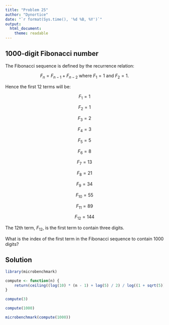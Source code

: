 ```yaml
---
title: "Problem 25"
author: "Dynortice"
date: "`r format(Sys.time(), '%d %B, %Y')`"
output:
  html_document:
    theme: readable
---
```

## $1000$-digit Fibonacci number

The Fibonacci sequence is defined by the recurrence relation:

$$F_n = F_{n−1} + F_{n−2} \text{ where } F_1 = 1 \text{ and } F_2 = 1.$$

Hence the first $12$ terms will be:

$$F_1 = 1$$

$$F_2 = 1$$

$$F_3 = 2$$

$$F_4 = 3$$

$$F_5 = 5$$

$$F_6 = 8$$

$$F_7 = 13$$

$$F_8 = 21$$

$$F_9 = 34$$

$$F_{10} = 55$$

$$F_{11} = 89$$

$$F_{12} = 144$$

The $12$th term, $F_{12}$, is the first term to contain three digits.

What is the index of the first term in the Fibonacci sequence to contain $1000$ digits?

## Solution
```r
library(microbenchmark)
```
```r
compute <- function(n) {
    return(ceiling((log(10) * (n - 1) + log(5) / 2) / log((1 + sqrt(5)) / 2)))
}
```
```r
compute(3)
```
```r
compute(1000)
```
```r
microbenchmark(compute(1000))
```
